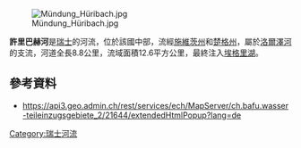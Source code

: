 {{Coord|47.12726|N|8.59731|E|display=title}}
[[Image:Mündung_Hüribach.jpg|right]]

'''許里巴赫河'''是[[瑞士|瑞士]]的河流，位於該國中部，流經[[施維茨州|施維茨州]]和[[楚格州|楚格州]]，屬於[[洛爾澤河|洛爾澤河]]的支流，河道全長8.8公里，流域面積12.6平方公里，最終注入[[埃格里湖|埃格里湖]]。

==參考資料==
* https://api3.geo.admin.ch/rest/services/ech/MapServer/ch.bafu.wasser-teileinzugsgebiete_2/21644/extendedHtmlPopup?lang=de {{Wayback|url=https://api3.geo.admin.ch/rest/services/ech/MapServer/ch.bafu.wasser-teileinzugsgebiete_2/21644/extendedHtmlPopup?lang=de |date=20170809210942 }}

{{Switzerland-geo-stub}}
[[Category:瑞士河流|Category:瑞士河流]]